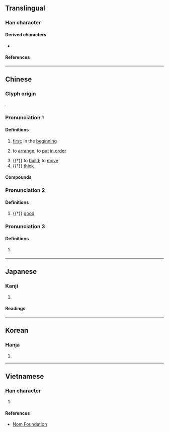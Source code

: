 {{character info}}
==Translingual==

===Han character===
{{Han char|rn=9|rad=人|as=08|sn=10|four=27240|canj=OYFE|ids=⿰亻叔}}

====Derived characters====
* {{l|mul|[[𦵦]]}}

====References====
{{Han ref|kx=0106.170|dkj=00732|dj=0226.110|hdz=10175.010|uh=4FF6}}

----

==Chinese==
{{zh-forms}}

===Glyph origin===
{{Han etym}}
{{Han compound|人|叔|ls=psc|c1=s|c2=p}}.

===Pronunciation 1===
{{zh-pron
|m=chù
|c=cuk1
|mc=y
|oc=y
|ma=
|cat=adv,v,n
}}

====Definitions====
{{zh-hanzi}}

# {{lb|zh|literary}} [[first]]; in the [[beginning]]
# {{lb|zh|literary}} to [[arrange]]; to [[put]] [[in order]]
# {{†}} to [[build]]; to [[move]]
# {{†}} [[thick]]

====Compounds====
{{zh-der|保俶塔|俶裝|俶擾|俶爾}}

===Pronunciation 2===
{{zh-pron
|m=shū
|c=suk6
|cat=adj
}}

====Definitions====
{{zh-hanzi}}

# {{†}} [[good]]

===Pronunciation 3===
{{zh-pron
|m=tì
|c=tik1
|cat=
}}

====Definitions====
{{zh-hanzi}}

# {{zh-only|俶儻|dot=,}} {{zh-alt-form|倜儻|nocap=y}}

----

==Japanese==

===Kanji===
{{ja-kanji|grade=|rs=人08}}

# {{rfdef|ja|sort=人08}}

====Readings====
{{ja-readings
|goon=しゅく, ちゃく
|kanon=しゅく, てき
|kun=よい, はじめ
}}

----

==Korean==

===Hanja===
{{ko-hanja|hangeul=[[숙]], [[척]]|rv=suk, cheok|mr=suk, ch'ŏk}}

# {{rfdef|ko|sort=人08}}

----

==Vietnamese==

===Han character===
{{vi-readings|reading=[[thích]], [[thục]]|rs=人08}}

# {{rfdef|vi|sort=人08}}

====References====
* [http://nomfoundation.org/common/nom_details.php?codepoint=4ff6 Nom Foundation]
